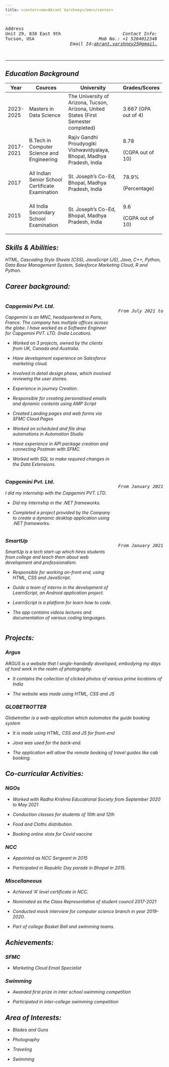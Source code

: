 ---
title: <center><em>Akrant Varshney</em></center>
---

<div>

::: columns
::: {.column width="40%"}
```{=html}
<pre>
Address
Unit 29, 838 East 9th Street,
Tucson, USA
</pre>
```
:::

::: {.column width="60%"}
```{=html}
<pre style="text-align:right">
<em>
Contact Info:
Mob No.: +1 5204012348
Email Id:<a href="mailto:gmail.com">akrant.varshney25@gmail.com</a>
<em>
</pre>
```
:::
:::

<hr>

</hr>

</div>

## Education Background

+------------+--------------------------------------------------+-------------------------------------------------------------------------+----------------------+
| Year       | Cources                                          | University                                                              | Grades/Scores        |
+============+==================================================+=========================================================================+======================+
| 2023-2025  | Masters in Data Science                          | The University of Arizona, Tucson, Arizona, United States               | 3.667                |
|            |                                                  |            (First Semester completed)                                   | (GPA out of 4)       |
+------------+--------------------------------------------------+-------------------------------------------------------------------------+----------------------+
| 2017- 2021 | B.Tech in Computer Science and Engineering       | Rajiv Gandhi Proudyogiki Vishwavidyalaya, Bhopal, Madhya Pradesh, India | 8.78                 |
|            |                                                  |                                                                         |                      |
|            |                                                  |                                                                         | (CGPA out of 10)     |
+------------+--------------------------------------------------+-------------------------------------------------------------------------+----------------------+
| 2017       | All Indian Senior School Certificate Examination | St. Joseph's Co-Ed, Bhopal, Madhya Pradesh, India                       | 78.9%                |
|            |                                                  |                                                                         |                      |
|            |                                                  |                                                                         | (Percentage)         |
+------------+--------------------------------------------------+-------------------------------------------------------------------------+----------------------+
| 2015       | All India Secondary School Examination           | St. Joseph's Co-Ed, Bhopal, Madhya Pradesh, India                       | 9.6                  |
|            |                                                  |                                                                         |                      |
|            |                                                  |                                                                         | (CGPA out of 10)     |
+------------+--------------------------------------------------+-------------------------------------------------------------------------+----------------------+

## Skills & Abilities:

HTML, Cascading Style Sheets (CSS), JavaScript (JS), Java, C++, Python, Data Base Management System, Salesforce Marketing Cloud, R and Python.

## Career background: 

::: columns
::: {.column width="70%"}
### Capgemini Pvt. Ltd.

Capgemini is an MNC, headquartered in Paris, France. The company has multiple offices across the globe. I have worked as a Software Engineer for Capgemini PVT. LTD. (India Location).

-   Worked on 3 projects, owned by the clients from UK, Canada and Australia.

-   Have development experience on Salesforce marketing cloud.

-   Involved in detail design phase, which involved reviewing the user stories.

-   Experience in journey Creation.

-   Responsible for creating personalised emails and dynamic contents using AMP Script

-   Created Landing pages and web forms via SFMC Cloud Pages

-   Worked on scheduled and file drop automations in Automation Studio

-   Have experience in API package creation and connecting Postman with SFMC.

-   Worked with SQL to make required changes in the Data Extensions.
:::

::: {.column width="30%"}
```{=html}
<pre style="text-align:right; margin-top:40px">
<em>From July 2021 to August 2023</em>
</pre>
```
:::
:::

::: columns
::: {.column width="70%"}
### Capgemini Pvt. Ltd.

I did my internship with the Capgemini PVT. LTD.

-   Did my internship in the .NET frameworks.

-   Completed a project provided by the Company to create a dynamic desktop application using .NET frameworks.
:::

::: {.column width="30%"}
```{=html}
<pre style="text-align:right; margin-top:40px">
<em>From January 2021 to May 2021</em>
</pre>
```
:::
:::

::: columns
::: {.column width="70%"}
### SmartUp

SmartUp is a tech start-up which hires students from college and teach them about web development and professionalism.

-   Responsible for working on-front end, using HTML, CSS and JavaScript.

-   Guide a team of interns in the development of LearnScript, an Android application project.

-   LearnScript is a platform for learn how to code.

-   The app contains videos lectures and documentation of various coding languages.
:::

::: {.column width="30%"}
```{=html}
<pre style="text-align:right; margin-top:40px">
<em>From January 2021 to May 2021</em>
</pre>
```
:::
:::

## Projects:

### Argus

ARGUS is a website that I single-handedly developed, embodying my days of hard work in the realm of photography.

-   It contains the collection of clicked photos of various prime locations of India

-   The website was made using HTML, CSS and JS

### GLOBETROTTER

Globetrotter is a web-application which automates the guide booking system

-   It is made using HTML, CSS and JS for front-end

-   Java was used for the back-end.

-   The application will allow the remote booking of travel guides like cab booking.

## Co-curricular Activities:

### NGOs

-   Worked with Radha Krishna Educational Society from September 2020 to May 2021

-   Conduction classes for students of 10th and 12th

-   Food and Cloths distribution.

-   Booking online slots for Covid vaccine

### NCC

-   Appointed as NCC Sergeant in 2015

-   Participated in Republic Day parade in Bhopal in 2015.

### Miscellaneous

-   Achieved 'A' level certificate in NCC.

-   Nominated as the Class Representative of student council 2017-2021

-   Conducted mock interview for computer science branch in year 2019-2020.

-   Part of college Basket Ball and swimming teams.

## Achievements:

### SFMC

-   Marketing Cloud Email Specialist

### Swimming

-   Awarded first prize in inter school swimming competition

-   Participated in inter-college swimming competition

## Area of Interests:

-   Blades and Guns

-   Photography

-   Traveling

-   Swimming
